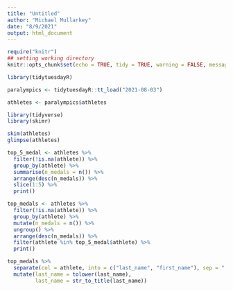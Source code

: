 ```yaml
---
title: "Untitled"
author: "Michael Mullarkey"
date: "8/9/2021"
output: html_document
---
```


```r
require("knitr")
## setting working directory
knitr::opts_chunk$set(echo = TRUE, tidy = TRUE, warning = FALSE, message = FALSE, include = FALSE)

```

```r

library(tidytuesdayR)

paralympics <- tidytuesdayR::tt_load("2021-08-03")

athletes <- paralympics$athletes

```

```r

library(tidyverse)
library(skimr)

skim(athletes)
glimpse(athletes)

```
```r

top_5_medal <- athletes %>% 
  filter(!is.na(athlete)) %>% 
  group_by(athlete) %>% 
  summarise(n_medals = n()) %>% 
  arrange(desc(n_medals)) %>% 
  slice(1:5) %>% 
  print()

```


```r

top_medals <- athletes %>% 
  filter(!is.na(athlete)) %>% 
  group_by(athlete) %>% 
  mutate(n_medals = n()) %>% 
  ungroup() %>% 
  arrange(desc(n_medals)) %>% 
  filter(athlete %in% top_5_medal$athlete) %>% 
  print()

```
```r

top_medals %>% 
  separate(col = athlete, into = c("last_name", "first_name"), sep = " ") %>% 
  mutate(last_name = tolower(last_name),
         last_name = str_to_title(last_name))

```

